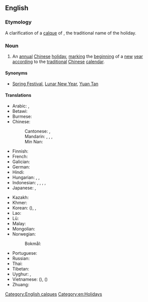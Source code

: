 ==English==
{{wikipedia}}

===Etymology===
A clarification of a [[calque]] of {{der|en|zh|新年||[[New Year]]|tr=xīnnián}}, the traditional name of the holiday.

===Noun===
{{en-noun|head=[[Chinese]] [[New Year]]}}

# An [[annual]] [[Chinese]] [[holiday]], [[mark]]ing the [[beginning]] of a [[new]] [[year]] [[accord]]ing to the [[traditional]] [[Chinese]] [[calendar]].

====Synonyms====
* [[Spring Festival]], [[Lunar New Year]], [[Yuan Tan]]

====Translations====
{{trans-top|Chinese New Year}}
* Arabic: {{t|ar|رَأْس السَّنَة الصِّينِيَّة}},  {{t|ar|عِيد الرَّبِيع}}
* Betawi: {{t|bew|lebaran cina}}
* Burmese: {{t|my|တရုတ်နှစ်တစ်ကူး}}
* Chinese:
*: Cantonese: {{t|yue|新年|tr=san1 nin4|sc=Hani}}, {{t|yue|農曆新年|tr=nung4 lik6 san1 nin4}}
*: Mandarin: {{t+|cmn|春節}}, {{t+|cmn|春节|tr=chūnjié}}, {{t+|cmn|農曆新年}}, {{t+|cmn|农历新年|tr=nónglì xīnnián}}
*: Min Nan: {{t+|nan|新正|tr=sin-chiaⁿ|sc=Hans}}
* Finnish: {{t|fi|[[kiinalainen]] [[uusivuosi]]}}
* French: {{t+|fr|nouvel an chinois|m}}
* Galician: {{t|gl|aninovo chinés|m}}
* German: {{t|de|chinesisches Neujahrsfest}}
* Hindi: {{t|hi|चीनी नववर्ष}}
* Hungarian: {{t|hu|kínai újév}}, {{t|hu|holdújév}}, {{t|hu|tavaszünnep}}
* Indonesian: {{t|id|Imlek}}, {{t|id|hari raya Imlek}}, {{t+|id|imlek}}, {{t|id|tahun baru imlek}}, {{t|id|sincia}}
* Japanese: {{t|ja|旧正月|tr=きゅうしょうがつ, kyūshōgatsu}}, {{t+|ja|春節|tr=しゅんせつ, shunsetsu}}
{{trans-mid}}
* Kazakh: {{t|kk|Қытай Жаңа жылы|sc=Cyrl}}
* Khmer: {{t|km|បុណ្យចូលឆ្នាំចិន}}
* Korean: {{t|ko|춘절}} ({{t+|ko|春節}}), {{t+|ko|설}}, {{t+|ko|설날}}
* Lao: {{t-needed|lo}}
* Lü: {{t-needed|khb}}
* Malay: {{t|ms|Tahun Baru Cina}}
* Mongolian: {{t|mn|Хятадын Шинэ Жил|sc=Cyrl}}
* Norwegian:
*: Bokmål: {{t|nb|kinesisk nyttår|n}}
* Portuguese: {{t|pt|ano novo chinês|m}}
* Russian: {{t|ru|[[китайский|Кита́йский]] [[Но́вый год]]|m}}
* Thai: {{t|th|ตรุษจีน}}
* Tibetan: {{t-needed|bo}}
* Uyghur: {{t|ug|چاغان}}, {{t|ug|باھار بايرىمى}}
* Vietnamese: {{t+|vi|Tết Nguyên Đán}} ({{t|vi|節元旦|sc=Hani}}), {{t|vi|Xuân tiết}} ({{t|vi|春節|sc=Hani}})
* Zhuang: {{t|za|cieng}}
{{trans-bottom}}

[[Category:English calques]]
[[Category:en:Holidays]]